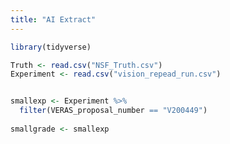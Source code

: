 ```yaml
---
title: "AI Extract"
---
```


```r
library(tidyverse)

Truth <- read.csv("NSF_Truth.csv")
Experiment <- read.csv("vision_repead_run.csv")


smallexp <- Experiment %>%
  filter(VERAS_proposal_number == "V200449")
  
smallgrade <- smallexp


```